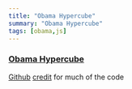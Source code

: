 ```yaml
---  
title: "Obama Hypercube"
summary: "Obama Hypercube"
tags: [obama,js]
---
```


### [Obama Hypercube](https://obamahypercube.tk)  
[Github](https://github.com/realprogrammer5000/obama-hypercube)
[credit](https://codepen.io/Mamboleoo/pen/MWyNZYr) for much of the code
